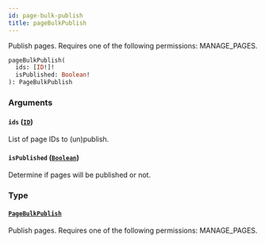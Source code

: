 ```yaml
---
id: page-bulk-publish
title: pageBulkPublish
---
```


Publish pages. Requires one of the following permissions: MANAGE_PAGES.

```graphql
pageBulkPublish(
  ids: [ID!]!
  isPublished: Boolean!
): PageBulkPublish
```

### Arguments

#### `ids` ([`ID`](../../../developer/api-reference/scalars/id))

List of page IDs to (un)publish.

#### `isPublished` ([`Boolean`](../../../developer/api-reference/scalars/boolean))

Determine if pages will be published or not.

### Type

#### [`PageBulkPublish`](../../../developer/api-reference/objects/page-bulk-publish)

Publish pages. Requires one of the following permissions: MANAGE_PAGES.
